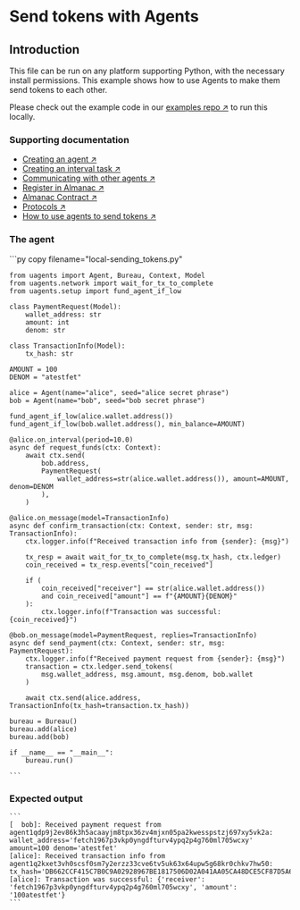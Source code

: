
# Send tokens with Agents

## Introduction

This file can be run on any platform supporting Python, with the necessary install permissions.
This example shows how to use Agents to make them send tokens to each other.

Please check out the example code in our [examples repo ↗️](https://github.com/fetchai/uAgent-Examples/tree/main/5-documentation/examples/intermediate/send-tokens-agents) to run this locally.

### Supporting documentation

- [Creating an agent ↗️](/guides/agents/create-a-uagent)
- [Creating an interval task ↗️](/guides/agents/interval-task)
- [Communicating with other agents ↗️](/guides/agents/communicating-with-other-agents)
- [Register in Almanac ↗️](/guides/agents/register-in-almanac)
- [Almanac Contract ↗️](/references/contracts/uagents-almanac/almanac-overview)
- [Protocols ↗️](/references/uagents/uagents-protocols/agent-protocols)
- [How to use agents to send tokens ↗️](/guides/agents/intermediate/send-tokens)

### The agent

<GithubCodeSegment digest="">
    <CodeSegment
        path="https://github.com/fetchai/uAgent-Examples/blob/main/5-documentation/examples/intermediate/send-tokens-agents/local-sending_tokens.py"
        lineStart={1}
        lineEnd={65}
        hosted={true}
    />
</GithubCodeSegment>
<CodeGroup dynamic hasCopy isLocalHostedFile digest=''>

<DocsCode local={true}>
	```py copy filename="local-sending_tokens.py"

	from uagents import Agent, Bureau, Context, Model
	from uagents.network import wait_for_tx_to_complete
	from uagents.setup import fund_agent_if_low
	 
	class PaymentRequest(Model):
	    wallet_address: str
	    amount: int
	    denom: str
	 
	class TransactionInfo(Model):
	    tx_hash: str
	 
	AMOUNT = 100
	DENOM = "atestfet"
	 
	alice = Agent(name="alice", seed="alice secret phrase")
	bob = Agent(name="bob", seed="bob secret phrase")
	 
	fund_agent_if_low(alice.wallet.address())
	fund_agent_if_low(bob.wallet.address(), min_balance=AMOUNT)
	 
	@alice.on_interval(period=10.0)
	async def request_funds(ctx: Context):
	    await ctx.send(
	        bob.address,
	        PaymentRequest(
	            wallet_address=str(alice.wallet.address()), amount=AMOUNT, denom=DENOM
	        ),
	    )
	 
	@alice.on_message(model=TransactionInfo)
	async def confirm_transaction(ctx: Context, sender: str, msg: TransactionInfo):
	    ctx.logger.info(f"Received transaction info from {sender}: {msg}")
	 
	    tx_resp = await wait_for_tx_to_complete(msg.tx_hash, ctx.ledger)
	    coin_received = tx_resp.events["coin_received"]
	 
	    if (
	        coin_received["receiver"] == str(alice.wallet.address())
	        and coin_received["amount"] == f"{AMOUNT}{DENOM}"
	    ):
	        ctx.logger.info(f"Transaction was successful: {coin_received}")
	 
	@bob.on_message(model=PaymentRequest, replies=TransactionInfo)
	async def send_payment(ctx: Context, sender: str, msg: PaymentRequest):
	    ctx.logger.info(f"Received payment request from {sender}: {msg}")
	    transaction = ctx.ledger.send_tokens(
	        msg.wallet_address, msg.amount, msg.denom, bob.wallet
	    )
	 
	    await ctx.send(alice.address, TransactionInfo(tx_hash=transaction.tx_hash))
	 
	bureau = Bureau()
	bureau.add(alice)
	bureau.add(bob)
	 
	if __name__ == "__main__":
	    bureau.run()

    ```
</DocsCode>

</CodeGroup>



### Expected output

    ```
    [  bob]: Received payment request from agent1qdp9j2ev86k3h5acaayjm8tpx36zv4mjxn05pa2kwesspstzj697xy5vk2a: wallet_address='fetch1967p3vkp0yngdfturv4ypq2p4g760ml705wcxy' amount=100 denom='atestfet'
    [alice]: Received transaction info from agent1q2kxet3vh0scsf0sm7y2erzz33cve6tv5uk63x64upw5g68kr0chkv7hw50: tx_hash='DB662CCF415C7B0C9A02928967BE1817506D02A041AA05CA48DCE5CF87D5A638'
    [alice]: Transaction was successful: {'receiver': 'fetch1967p3vkp0yngdfturv4ypq2p4g760ml705wcxy', 'amount': '100atestfet'}
    ```

